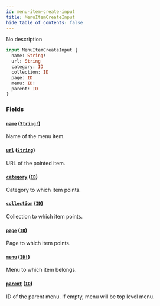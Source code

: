 ```yaml
---
id: menu-item-create-input
title: MenuItemCreateInput
hide_table_of_contents: false
---
```


No description

```graphql
input MenuItemCreateInput {
  name: String!
  url: String
  category: ID
  collection: ID
  page: ID
  menu: ID!
  parent: ID
}
```

### Fields

#### [`name`](#) ([`String!`](../../../developer/api-reference/scalars/string))

Name of the menu item.

#### [`url`](#) ([`String`](../../../developer/api-reference/scalars/string))

URL of the pointed item.

#### [`category`](#) ([`ID`](../../../developer/api-reference/scalars/id))

Category to which item points.

#### [`collection`](#) ([`ID`](../../../developer/api-reference/scalars/id))

Collection to which item points.

#### [`page`](#) ([`ID`](../../../developer/api-reference/scalars/id))

Page to which item points.

#### [`menu`](#) ([`ID!`](../../../developer/api-reference/scalars/id))

Menu to which item belongs.

#### [`parent`](#) ([`ID`](../../../developer/api-reference/scalars/id))

ID of the parent menu. If empty, menu will be top level menu.
